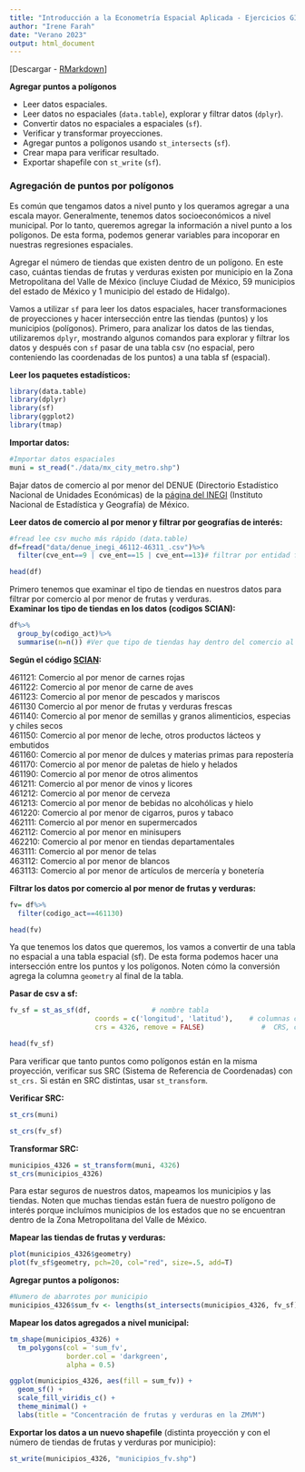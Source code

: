 ```yaml
---
title: "Introducción a la Econometría Espacial Aplicada - Ejercicios GIS"
author: "Irene Farah"
date: "Verano 2023"
output: html_document
---
```


[Descargar - [RMarkdown](https://github.com/ifarah/t/blob/main/Rmd/ejercicios/ejercicio_GIS.Rmd)]  

**Agregar puntos a polígonos**  

* Leer datos espaciales. 
* Leer datos no espaciales (`data.table`), explorar y filtrar datos (`dplyr`).
* Convertir datos no espaciales a espaciales (`sf`).
* Verificar y transformar proyecciones.
* Agregar puntos a polígonos usando `st_intersects` (`sf`).
* Crear mapa para verificar resultado.
* Exportar shapefile con `st_write` (`sf`).


### Agregación de puntos por polígonos

Es común que tengamos datos a nivel punto y los queramos agregar a una escala mayor. Generalmente, tenemos datos socioeconómicos a nivel municipal. Por lo tanto, queremos agregar la información a nivel punto a los polígonos. De esta forma, podemos generar variables para incoporar en nuestras regresiones espaciales.  

Agregar el número de tiendas que existen dentro de un polígono. En este caso, cuántas tiendas de frutas y verduras existen por municipio en la Zona Metropolitana del Valle de México (incluye Ciudad de México, 59 municipios del estado de México y 1 municipio del estado de Hidalgo).

Vamos a utilizar `sf` para leer los datos espaciales, hacer transformaciones de proyecciones y hacer intersección entre las tiendas (puntos) y los municipios (polígonos). Primero, para analizar los datos de las tiendas, utilizaremos `dplyr`, mostrando algunos comandos para explorar y filtrar los datos y después con `sf` pasar de una tabla csv (no espacial, pero conteniendo las coordenadas de los puntos) a una tabla sf (espacial).

**Leer los paquetes estadísticos:**
```r
library(data.table)
library(dplyr)
library(sf)
library(ggplot2)
library(tmap)
```

**Importar datos:**
```r
#Importar datos espaciales
muni = st_read("./data/mx_city_metro.shp")
```

Bajar datos de comercio al por menor del DENUE (Directorio Estadístico Nacional de Unidades Económicas) de la [página del INEGI](https://www.inegi.org.mx/app/descarga/default.html) (Instituto Nacional de Estadística y Geografía) de México.

**Leer datos de comercio al por menor y filtrar por geografías de interés:**
```r
#fread lee csv mucho más rápido (data.table)
df=fread("data/denue_inegi_46112-46311_.csv")%>%
  filter(cve_ent==9 | cve_ent==15 | cve_ent==13)# filtrar por entidad federativa (cdmx, hidalgo, edomex)

head(df)
```


Primero tenemos que examinar el tipo de tiendas en nuestros datos para filtrar por comercio al por menor de frutas y verduras.  
**Examinar los tipo de tiendas en los datos (codigos SCIAN):**

```r
df%>%
  group_by(codigo_act)%>%
  summarise(n=n()) #Ver que tipo de tiendas hay dentro del comercio al por menor
```

**Según el código [SCIAN](https://www.inegi.org.mx/contenidos/app/scian/tablaxiv.pdf):**  

461121: Comercio al por menor de carnes rojas  
461122: Comercio al por menor de carne de aves  
461123: Comercio al por menor de pescados y mariscos  
461130 Comercio al por menor de frutas y verduras frescas  
461140: Comercio al por menor de semillas y granos alimenticios, especias y chiles secos  
461150: Comercio al por menor de leche, otros productos lácteos y embutidos  
461160: Comercio al por menor de dulces y materias primas para repostería  
461170: Comercio al por menor de paletas de hielo y helados  
461190: Comercio al por menor de otros alimentos  
461211: Comercio al por menor de vinos y licores  
461212: Comercio al por menor de cerveza  
461213: Comercio al por menor de bebidas no alcohólicas y hielo  
461220: Comercio al por menor de cigarros, puros y tabaco  
462111: Comercio al por menor en supermercados  
462112: Comercio al por menor en minisupers  
462210: Comercio al por menor en tiendas departamentales  
463111: Comercio al por menor de telas  
463112: Comercio al por menor de blancos  
463113: Comercio al por menor de artículos de mercería y bonetería

**Filtrar los datos por comercio al por menor de frutas y verduras:**
```r
fv= df%>%
  filter(codigo_act==461130)

head(fv)
```

Ya que tenemos los datos que queremos, los vamos a convertir de una tabla no espacial a una tabla espacial (sf). De esta forma podemos hacer una intersección entre los puntos y los polígonos. Noten cómo la conversión agrega la columna `geometry` al final de la tabla.

**Pasar de csv a sf:**

```r
fv_sf = st_as_sf(df,               # nombre tabla
                     coords = c('longitud', 'latitud'),    # columnas con long y lat
                     crs = 4326, remove = FALSE)              #  CRS, con codigo EPSG

head(fv_sf)
```
Para verificar que tanto puntos como polígonos están en la misma proyección, verificar sus SRC (Sistema de Referencia de Coordenadas) con `st_crs.` Si están en SRC distintas, usar `st_transform`.

**Verificar SRC:**
```r
st_crs(muni)

st_crs(fv_sf)
```

**Transformar SRC:**
```r
municipios_4326 = st_transform(muni, 4326)
st_crs(municipios_4326)
```


Para estar seguros de nuestros datos, mapeamos los municipios y las tiendas. Noten que muchas tiendas están fuera de nuestro polígono de interés porque incluímos municipios de los estados que no se encuentran dentro de la Zona Metropolitana del Valle de México.

**Mapear las tiendas de frutas y verduras:**
```r
plot(municipios_4326$geometry)
plot(fv_sf$geometry, pch=20, col="red", size=.5, add=T)
```

**Agregar puntos a polígonos:**

```r
#Numero de abarrotes por municipio
municipios_4326$sum_fv <- lengths(st_intersects(municipios_4326, fv_sf))
```

**Mapear los datos agregados a nivel municipal:**
```r
tm_shape(municipios_4326) + 
  tm_polygons(col = 'sum_fv',
              border.col = 'darkgreen', 
              alpha = 0.5) 

ggplot(municipios_4326, aes(fill = sum_fv)) + 
  geom_sf() + 
  scale_fill_viridis_c() +
  theme_minimal() + 
  labs(title = "Concentración de frutas y verduras en la ZMVM")

```

**Exportar los datos a un nuevo shapefile** (distinta proyección y con el número de tiendas de frutas y verduras por municipio): 

```r
st_write(municipios_4326, "municipios_fv.shp")
```
